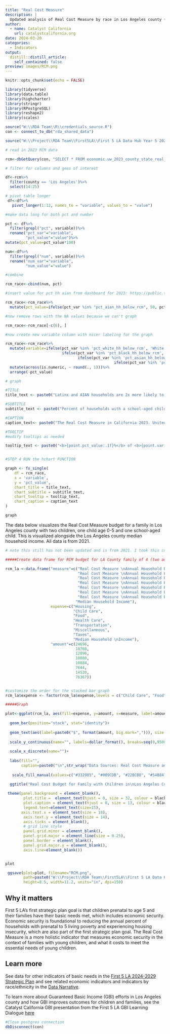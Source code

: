 ```yaml
---
title: "Real Cost Measure"
description: |
  Updated analysis of Real Cost Measure by race in Los Angeles county (updated in 2023), as part of Catalyst California's annual update of key indicators related to families with children age 0-5. 
author:
  - name: Catalyst California
    url: catalystcalifornia.org
date: 2024-03-20
categories:
  - Indicators
output:
  distill::distill_article:
    self_contained: false
preview: images/RCM.png
---
```



```r
knitr::opts_chunk$set(echo = FALSE)

library(tidyverse)
library(data.table)
library(highcharter)
library(stringr)
library(RPostgreSQL)
library(reshape2) 
library(scales)

source("W:\\RDA Team\\R\\credentials_source.R")
con <- connect_to_db("rda_shared_data")

source("W:\\Project\\RDA Team\\First5LA\\First 5 LA Data Hub Year 5 2024\\R\\chart_prep\\f5la_chart_functions.R")
```

```r

# read in 2023 RCM data

rcm<-dbGetQuery(con, "SELECT * FROM economic.uw_2023_county_state_real_cost_measure")

# filter for columns and geos of interest

df<-rcm%>%
  filter(county == 'Los Angeles')%>%
  select(14:25)

# pivot table longer
 df<-df%>%
   pivot_longer(1:12, names_to = "variable", values_to = "value")

#make data long for both pct and number

pct <- df%>%
  filter(grepl("pct", variable))%>%
  rename("pct_var"="variable",
         "pct_value"="value")%>%
mutate(pct_value=pct_value*100)

num<-df%>%
  filter(grepl("num", variable))%>%
  rename("num_var"="variable",
         "num_value"="value")

#combine

rcm_race<-cbind(num, pct)

#insert value for pct hh aian from dashboard for 2023: https://public.tableau.com/app/profile/hgascon/viz/TheRealCostMeasureinCalifornia2023/RealCostDashboard?publish=yes

rcm_race<-rcm_race%>%
  mutate(pct_value=ifelse(pct_var %in% "pct_aian_hh_below_rcm", 50, pct_value))

#now remove rows with the NA values because we can't graph

rcm_race<-rcm_race[-c(6), ] 

#now create new variable column with nicer labeling for the graph

rcm_race<-rcm_race%>%
  mutate(variable=ifelse(pct_var %in% 'pct_white_hh_below_rcm', 'White',
                         ifelse(pct_var %in% 'pct_black_hh_below_rcm', 'Black',
                                ifelse(pct_var %in% 'pct_asian_hh_below_rcm', 'Asian',
                                                ifelse(pct_var %in% 'pct_latino_hh_below_rcm', 'Latinx', ifelse(pct_var %in% 'pct_other_hh_below_rcm', 'Other', "American Indian/Alaskan Native"))))))%>%
  mutate(across(is.numeric, ~ round(., 1)))%>%
  arrange(-pct_value)

```

```r

# graph

#TITLE 
title_text <- paste0("Latinx and AIAN households are 2x more likely to earn less than the Real Cost Measure compared to White households")

#SUBTITLE
subtitle_text <- paste0("Percent of households with a school-aged child, and a child under 5 earning below the Real Cost Measure in Los Angeles county")

#CAPTION
caption_text<- paste0("The Real Cost Measure in California 2023. United Ways of California. June 2023. https://www.unitedwaysca.org/realcost.") #can always customize or add additional text to this as needed

#TOOLTIP
#modify tooltips as needed 

tooltip_text <- paste0("<b>{point.pct_value:.1f}%</b> of <b>{point.variable}</b> households with young children earn below the Real Cost Measure, or a total of <b>{point.num_value:,.0f}</b> households")


#STEP 4 RUN the hchart FUNCTION 

graph <- fx_single(
    df = rcm_race,
    x = 'variable',
    y = 'pct_value',
    chart_title = title_text,
    chart_subtitle = subtitle_text,
    chart_tooltip = tooltip_text,
    chart_caption = caption_text
)

graph


```

The data below visualizes the Real Cost Measure budget for a family in Los Angeles county with two children, one child age 0-5 and one school-aged child. This is visualized alongside the Los Angeles county median household income. All data is from 2021. 

```r

# note this still has not been updated and is from 2021. I took this code from: "W:\Project\RDA Team\First5LA\V2.0 Report\R\Real Cost Measure 2023.rmd"

#####Create data frame for RCM budget for LA County family of 4 (two adults, one preschooler, one school child)

rcm_la <-data.frame("measure"=c("Real Cost Measure \nAnnual Household Budget", 
                                "Real Cost Measure \nAnnual Household Budget", 
                                "Real Cost Measure \nAnnual Household Budget", 
                                "Real Cost Measure \nAnnual Household Budget", 
                                "Real Cost Measure \nAnnual Household Budget", 
                                "Real Cost Measure \nAnnual Household Budget", 
                                "Real Cost Measure \nAnnual Household Budget", 
                               "Median Household Income"),
                    expense=c("Housing", 
                              "Child Care",
                              "Food", 
                              "Health Care", 
                              "Transportation",
                              "Miscellaneous", 
                              "Taxes", 
                              "Median Household \nIncome"),
                    "amount"=c(24696, 
                               18708, 
                               12096, 
                               10080, 
                               10884, 
                               7644, 
                               14520, 
                               76367))


#customize the order for the stacked bar graph
rcm_la$expense <- factor(rcm_la$expense,levels = c("Child Care", "Food", "Health Care", "Housing", "Transportation", "Taxes", "Miscellaneous", "Median Household \nIncome"))

#####Graph

plot<-ggplot(rcm_la, aes(fill=expense, y=amount, x=measure, label=amount))+
  
  geom_bar(position="stack", stat="identity")+
  
  geom_text(aes(label=paste0("$", format(amount, big.mark=","))), size = 6, position = position_stack(vjust = 0.5))+
   
  scale_y_continuous(name="", labels=dollar_format(), breaks=seq(0,95000,10000))+
  
  scale_x_discrete(name="")+
  
  labs(fill="",
       caption=paste0("\n",str_wrap("Data Sources: Real Cost Measure annual budget for a family with two adults, one preschooler, and one school-aged child living in Los Angeles County from Struggling to Stay Afloat: The Real Cost Measure in California 2021, United Ways of California. Median household income from American Community Survey 2017-2021 5-year estimates table B19013.", 100)))+
  
   scale_fill_manual(values=c("#332985", "#009CDB", "#22BCB8", "#54B847","#F58326","#EC098C", "#EF4034", "grey"))+

  ggtitle("Real Cost Budget for Family with Children in\nLos Angeles County")+
  
 theme(panel.background = element_blank(),
        plot.title =  element_text(hjust = 0, size = 32, colour = black),
        plot.caption = element_text(hjust = 0, size = 13, colour = black),
        legend.text=element_text(size=15),
       axis.text.x = element_text(size = 18),
        axis.text.y = element_text(size = 14),
        axis.ticks = element_blank(),
        # grid line style
        panel.grid.minor = element_blank(),
        panel.grid.major = element_line(size = 0.25),
        panel.border = element_blank(),
        panel.grid.major.y = element_blank(),
        axis.line=element_blank()) 


plot

 ggsave(plot=plot, filename="RCM.png",
        path=paste0("W:\\Project\\RDA Team\\First5LA\\First 5 LA Data Hub Year 5 2024\\Github\\JZ\\f5la_datahub\\f5la_datahub\\_posts\\2024-03-20-real-cost-measure\\images"),
        height=8.5, width=11.2, units="in", dpi=150)


```

## Why it matters
First 5 LA's first strategic plan goal is that children prenatal to age 5 and their families have their basic needs met, which includes economic security. Economic security is foundational to reducing the annual percent of households with prenatal to 5 living poverty and experiencing housing insecurity, which are also part of the first strategic plan goal. The Real Cost Measure is a more holistic indicator that measures economic security in the context of families with young children, and what it costs to meet the essential needs of young children. 

## Learn more
See data for other indicators of basic needs in the [First 5 LA 2024-2029 Strategic Plan](https://www.first5la.org/wp-content/uploads/2023/11/First-5-LA-Strategic-Plan-2024-2029.pdf) and see related economic indicators and indicators by race/ethnicity in the [Data Narrative](https://apca-dev.dreamhosters.com/).

To learn more about Guaranteed Basic Income (GBI) efforts in Los Angeles county and how GBI improves outcomes for children and families, see the Catalyst California GBI presentation from the First 5 LA GBI Learning Dialogue [here](https://catalystcalifornia.github.io/f5la_datahub/f5la_datahub/docs/posts/2024-01-23-gbi-learning-dialogue-presentation/)

```r
#Close postgres connection
dbDisconnect(con) 
```